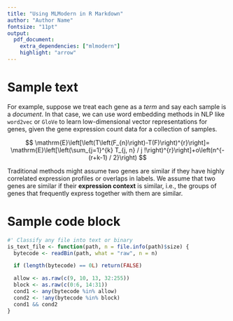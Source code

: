 ```yaml
---
title: "Using MLModern in R Markdown"
author: "Author Name"
fontsize: "11pt"
output:
  pdf_document:
    extra_dependencies: ["mlmodern"]
    highlight: "arrow"
---
```


# Sample text

For example, suppose we treat each gene as a _term_ and say each sample is a
_document_. In that case, we can use word embedding methods in NLP like
`word2vec` or `GloVe` to learn low-dimensional vector representations for genes,
given the gene expression count data for a collection of samples.

$$
\mathrm{E}\left[\left(T\left(F_{n}\right)-T(F)\right)^{r}\right]=
\mathrm{E}\left[\left(\sum_{j=1}^{k} T_{j, n} / j !\right)^{r}\right]+o\left(n^{-(r+k-1) / 2}\right)
$$

Traditional methods might assume two genes are similar if they have highly
correlated expression profiles or overlaps in labels. We assume that two
genes are similar if their **expression context** is similar,
i.e., the groups of genes that frequently express together with them are similar.

# Sample code block

```r
#' Classify any file into text or binary
is_text_file <- function(path, n = file.info(path)$size) {
  bytecode <- readBin(path, what = "raw", n = n)

  if (length(bytecode) == 0L) return(FALSE)

  allow <- as.raw(c(9, 10, 13, 32:255))
  block <- as.raw(c(0:6, 14:31))
  cond1 <- any(bytecode %in% allow)
  cond2 <- !any(bytecode %in% block)
  cond1 && cond2
}
```
